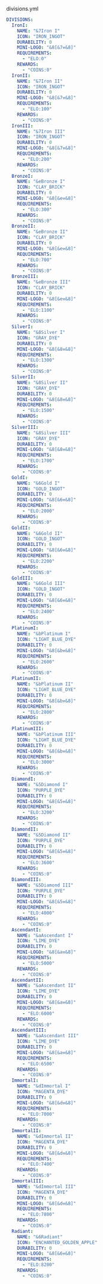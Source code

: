 divisions.yml
```yml
DIVISIONS:
  IronI:
    NAME: "&7Iron I"
    ICON: "IRON_INGOT"
    DURABILITY: 0
    MINI-LOGO: "&8[&7⚒&8]"
    REQUIREMENTS:
      - "ELO:0"
    REWARDS:
      - "COINS:0"
  IronII:
    NAME: "&7Iron II"
    ICON: "IRON_INGOT"
    DURABILITY: 0
    MINI-LOGO: "&8[&7⚒&8]"
    REQUIREMENTS:
      - "ELO:100"
    REWARDS:
      - "COINS:0"
  IronIII:
    NAME: "&7Iron III"
    ICON: "IRON_INGOT"
    DURABILITY: 0
    MINI-LOGO: "&8[&7⚒&8]"
    REQUIREMENTS:
      - "ELO:200"
    REWARDS:
      - "COINS:0"
  BronzeI:
    NAME: "&eBronze I"
    ICON: "CLAY_BRICK"
    DURABILITY: 0
    MINI-LOGO: "&8[&e⚒&8]"
    REQUIREMENTS:
      - "ELO:300"
    REWARDS:
      - "COINS:0"
  BronzeII:
    NAME: "&eBronze II"
    ICON: "CLAY_BRICK"
    DURABILITY: 0
    MINI-LOGO: "&8[&e⚒&8]"
    REQUIREMENTS:
      - "ELO:700"
    REWARDS:
      - "COINS:0"
  BronzeIII:
    NAME: "&eBronze III"
    ICON: "CLAY_BRICK"
    DURABILITY: 0
    MINI-LOGO: "&8[&e⚒&8]"
    REQUIREMENTS:
      - "ELO:1100"
    REWARDS:
      - "COINS:0"
  SilverI:
    NAME: "&8Silver I"
    ICON: "GRAY_DYE"
    DURABILITY: 0
    MINI-LOGO: "&8[&8⚒&8]"
    REQUIREMENTS:
      - "ELO:1300"
    REWARDS:
      - "COINS:0"
  SilverII:
    NAME: "&8Silver II"
    ICON: "GRAY_DYE"
    DURABILITY: 0
    MINI-LOGO: "&8[&8⚒&8]"
    REQUIREMENTS:
      - "ELO:1500"
    REWARDS:
      - "COINS:0"
  SilverIII:
    NAME: "&8Silver III"
    ICON: "GRAY_DYE"
    DURABILITY: 0
    MINI-LOGO: "&8[&8⚒&8]"
    REQUIREMENTS:
      - "ELO:1700"
    REWARDS:
      - "COINS:0"
  GoldI:
    NAME: "&6Gold I"
    ICON: "GOLD_INGOT"
    DURABILITY: 0
    MINI-LOGO: "&8[&6⚒&8]"
    REQUIREMENTS:
      - "ELO:2000"
    REWARDS:
      - "COINS:0"
  GoldII:
    NAME: "&6Gold II"
    ICON: "GOLD_INGOT"
    DURABILITY: 0
    MINI-LOGO: "&8[&6⚒&8]"
    REQUIREMENTS:
      - "ELO:2200"
    REWARDS:
      - "COINS:0"
  GoldIII:
    NAME: "&6Gold III"
    ICON: "GOLD_INGOT"
    DURABILITY: 0
    MINI-LOGO: "&8[&6⚒&8]"
    REQUIREMENTS:
      - "ELO:2400"
    REWARDS:
      - "COINS:0"
  PlatinumI:
    NAME: "&bPlatinum I"
    ICON: "LIGHT_BLUE_DYE"
    DURABILITY: 0
    MINI-LOGO: "&8[&b⚒&8]"
    REQUIREMENTS:
      - "ELO:2600"
    REWARDS:
      - "COINS:0"
  PlatinumII:
    NAME: "&bPlatinum II"
    ICON: "LIGHT_BLUE_DYE"
    DURABILITY: 0
    MINI-LOGO: "&8[&b⚒&8]"
    REQUIREMENTS:
      - "ELO:2800"
    REWARDS:
      - "COINS:0"
  PlatinumIII:
    NAME: "&bPlatinum III"
    ICON: "LIGHT_BLUE_DYE"
    DURABILITY: 0
    MINI-LOGO: "&8[&b⚒&8]"
    REQUIREMENTS:
      - "ELO:3000"
    REWARDS:
      - "COINS:0"
  DiamondI:
    NAME: "&5Diamond I"
    ICON: "PURPLE_DYE"
    DURABILITY: 0
    MINI-LOGO: "&8[&5⚒&8]"
    REQUIREMENTS:
      - "ELO:3200"
    REWARDS:
      - "COINS:0"
  DiamondII:
    NAME: "&5Diamond II"
    ICON: "PURPLE_DYE"
    DURABILITY: 0
    MINI-LOGO: "&8[&5⚒&8]"
    REQUIREMENTS:
      - "ELO:3600"
    REWARDS:
      - "COINS:0"
  DiamondIII:
    NAME: "&5Diamond III"
    ICON: "PURPLE_DYE"
    DURABILITY: 0
    MINI-LOGO: "&8[&5⚒&8]"
    REQUIREMENTS:
      - "ELO:4000"
    REWARDS:
      - "COINS:0"
  AscendantI:
    NAME: "&aAscendant I"
    ICON: "LIME_DYE"
    DURABILITY: 0
    MINI-LOGO: "&8[&a⚒&8]"
    REQUIREMENTS:
      - "ELO:5000"
    REWARDS:
      - "COINS:0"
  AscendantII:
    NAME: "&aAscendant II"
    ICON: "LIME_DYE"
    DURABILITY: 0
    MINI-LOGO: "&8[&a⚒&8]"
    REQUIREMENTS:
      - "ELO:6000"
    REWARDS:
      - "COINS:0"
  AscendantIII:
    NAME: "&aAscendant III"
    ICON: "LIME_DYE"
    DURABILITY: 0
    MINI-LOGO: "&8[&a⚒&8]"
    REQUIREMENTS:
      - "ELO:6500"
    REWARDS:
      - "COINS:0"
  ImmortalI:
    NAME: "&dImmortal I"
    ICON: "MAGENTA_DYE"
    DURABILITY: 0
    MINI-LOGO: "&8[&d⚒&8]"
    REQUIREMENTS:
      - "ELO:7000"
    REWARDS:
      - "COINS:0"
  ImmortalII:
    NAME: "&dImmortal II"
    ICON: "MAGENTA_DYE"
    DURABILITY: 0
    MINI-LOGO: "&8[&d⚒&8]"
    REQUIREMENTS:
      - "ELO:7400"
    REWARDS:
      - "COINS:0"
  ImmortalIII:
    NAME: "&dImmortal III"
    ICON: "MAGENTA_DYE"
    DURABILITY: 0
    MINI-LOGO: "&8[&d⚒&8]"
    REQUIREMENTS:
      - "ELO:7800"
    REWARDS:
      - "COINS:0"
  Radiant:
    NAME: "&6Radiant"
    ICON: "ENCHANTED_GOLDEN_APPLE"
    DURABILITY: 0
    MINI-LOGO: "&8[&6⚒&8]"
    REQUIREMENTS:
      - "ELO:8200"
    REWARDS:
      - "COINS:0"
```
